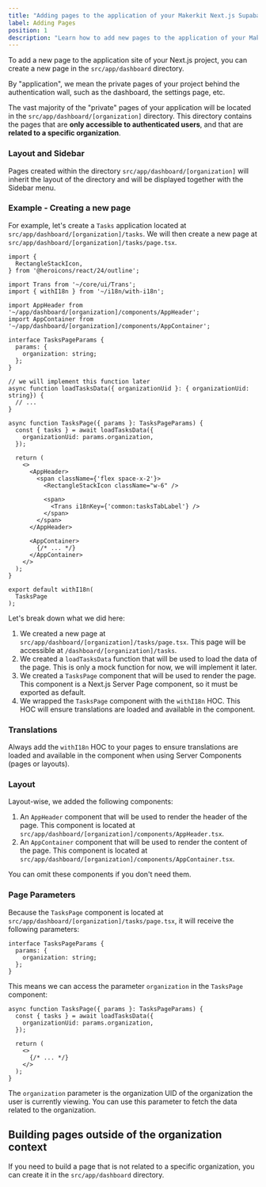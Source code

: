 ```yaml
---
title: "Adding pages to the application of your Makerkit Next.js Supabase project"
label: Adding Pages
position: 1
description: "Learn how to add new pages to the application of your Makerkit Next.js Supabase project."
---
```


To add a new page to the application site of your Next.js project, you can create a new page in the `src/app/dashboard` directory.

By "application", we mean the private pages of your project behind the authentication wall, such as the dashboard, the settings page, etc.

The vast majority of the "private" pages of your application will be located in the `src/app/dashboard/[organization]` directory.
This directory contains the pages that are **only accessible to authenticated users**, and that are **related to a specific organization**.

### Layout and Sidebar

Pages created within the directory `src/app/dashboard/[organization]` will inherit the layout of the directory and will be displayed together with the Sidebar menu.

### Example - Creating a new page

For example, let's create a `Tasks` application located at `src/app/dashboard/[organization]/tasks`. We will then create a new page at `src/app/dashboard/[organization]/tasks/page.tsx`.

```tsx title="src/app/dashboard/[organization]/tasks/page.tsx"
import {
  RectangleStackIcon,
} from '@heroicons/react/24/outline';

import Trans from '~/core/ui/Trans';
import { withI18n } from '~/i18n/with-i18n';

import AppHeader from '~/app/dashboard/[organization]/components/AppHeader';
import AppContainer from '~/app/dashboard/[organization]/components/AppContainer';

interface TasksPageParams {
  params: {
    organization: string;
  };
}

// we will implement this function later
async function loadTasksData({ organizationUid }: { organizationUid: string}) {
  // ...
}

async function TasksPage({ params }: TasksPageParams) {
  const { tasks } = await loadTasksData({
    organizationUid: params.organization,
  });

  return (
    <>
      <AppHeader>
        <span className={'flex space-x-2'}>
          <RectangleStackIcon className="w-6" />

          <span>
            <Trans i18nKey={'common:tasksTabLabel'} />
          </span>
        </span>
      </AppHeader>

      <AppContainer>
        {/* ... */}
      </AppContainer>
    </>
  );
}

export default withI18n(
  TasksPage
);
```

Let's break down what we did here:

1. We created a new page at `src/app/dashboard/[organization]/tasks/page.tsx`. This page will be accessible at `/dashboard/[organization]/tasks`.
2. We created a `loadTasksData` function that will be used to load the data of the page. This is only a mock function for now, we will implement it later.
3. We created a `TasksPage` component that will be used to render the page. This component is a Next.js Server Page component, so it must be exported as default.
4. We wrapped the `TasksPage` component with the `withI18n` HOC. This HOC will ensure translations are loaded and available in the component.

### Translations

Always add the `withI18n` HOC to your pages to ensure translations are loaded and available in the component when using Server Components (pages or layouts).

### Layout

Layout-wise, we added the following components:

1. An `AppHeader` component that will be used to render the header of the page. This component is located at `src/app/dashboard/[organization]/components/AppHeader.tsx`.
2. An `AppContainer` component that will be used to render the content of the page. This component is located at `src/app/dashboard/[organization]/components/AppContainer.tsx`.

You can omit these components if you don't need them.

### Page Parameters

Because the `TasksPage` component is located at `src/app/dashboard/[organization]/tasks/page.tsx`, it will receive the following parameters:

```tsx
interface TasksPageParams {
  params: {
    organization: string;
  };
}
```

This means we can access the parameter `organization` in the `TasksPage` component:

```tsx
async function TasksPage({ params }: TasksPageParams) {
  const { tasks } = await loadTasksData({
    organizationUid: params.organization,
  });

  return (
    <>
      {/* ... */}
    </>
  );
}
```

The `organization` parameter is the organization UID of the organization the user is currently viewing. You can use this parameter to fetch the data related to the organization.

## Building pages outside of the organization context

If you need to build a page that is not related to a specific organization, you can create it in the `src/app/dashboard` directory.